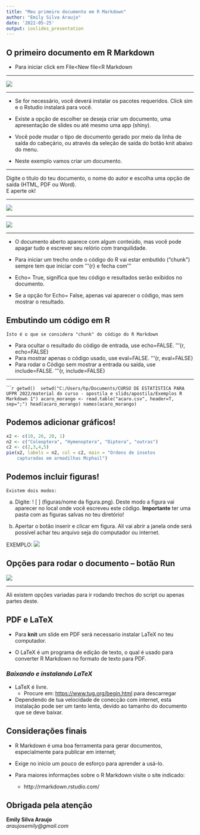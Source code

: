 ---
title: "Meu primeiro documento em R Markdown"
author: "Emily Silva Araujo"
date: '2022-05-25'
output: ioslides_presentation
---


## **O primeiro documento em R Markdown**

- Para iniciar click em File<New file<R Markdown  

***

![](figuras/Figura%201.png)

***
- Se for necessário, você deverá instalar os pacotes requeridos. Click sim e o Rstudio instalará para você.    

-   Existe a opção de escolher se deseja criar um documento, uma apresentação de slides ou até mesmo uma app (shiny).   

-   Você pode mudar o tipo de documento gerado por meio da linha de saída do cabeçário, ou através da seleção de saída do botão knit abaixo do menu.    

- Neste exemplo vamos criar um documento.

***
Digite o título do teu documento, o nome do autor e escolha uma opção de saída (HTML, PDF ou Word).   
E aperte ok!  

***
![](figuras/figura 2.png)

***

![](figuras/figura%203.png)

***

- O documento aberto aparece com algum conteúdo, mas você pode apagar tudo e escrever seu relório com tranquilidade.  

- Para iniciar um trecho onde o código do R vai estar embutido ("chunk") sempre tem que iniciar com '''{r} e fecha com '''  

- Echo= True, significa que teu código e resultados serão exibidos no documento. 

- Se a opção for Echo= False, apenas vai aparecer o código, mas sem mostrar o resultado.     

## Embutindo um código em R

    Isto é o que se considera "chunk" do código do R Markdown 

-   Para ocultar o resultado do código de entrada, use echo=FALSE. '''{r, echo=FALSE}  
-   Para mostrar apenas o código usado, use eval=FALSE. '''{r, eval=FALSE}  
-   Para rodar o Código sem mostrar a entrada ou saída, use include=FALSE. '''{r, include=FALSE}  

***

``````{r, echo=TRUE}

getwd() 
setwd("C:/Users/hp/Documents/CURSO DE ESTATISTICA PARA UFPR 2022/material do curso - apostila e slids/apostila/Exemplos R Markdown 1")
acaro_morango <- read.table("acaro.csv", header=T,  sep=";")
head(acaro_morango)
names(acaro_morango) 
```

## Podemos adicionar gráficos!

```{r, echo=TRUE}
x2 <- c(10, 26, 20, 1)
n2 <- c("Coleoptera", "Hymenoptera", "Diptera", "outras")
c2 <- c(2,3,4,5)
pie(x2, labels = n2, col = c2, main = "Ordens de insetos  
    capturadas em armadilhas Mcphail")

```

## Podemos incluir figuras!

    Existem dois modos:  

a) Digite: ! [ ] (figuras/nome da figura.png). Deste modo a figura vai aparecer no local onde você escreveu este código.     **Importante** ter uma pasta com as figuras salvas no teu diretório!    

b) Apertar o botão inserir e clicar em figura. Ali vai abrir a janela onde será possivel achar teu arquivo seja do computador ou internet.    

EXEMPLO:  ![](figuras/ufpr.png) 


## Opções para rodar o documento – botão Run

![](figuras/Figura 7.png)

***
Ali existem opções variadas para ir rodando trechos do script ou apenas partes deste.

## **PDF e LaTeX**

- Para **knit** um slide em PDF será necessario instalar LaTeX no teu computador.  

- O LaTeX é um programa de edição de texto, o qual é usado para converter R Markdown no formato de texto para PDF.      

### *Baixando e instalando LaTeX*

-   LaTeX é livre.  
    - Procure em: <https://www.tug.org/begin.html> para descarregar

- Dependendo de tua velocidade de conecção com internet, esta instalação pode ser um tanto lenta, devido ao tamanho do documento que se deve baixar.  

## **Considerações finais**

- R Markdown é uma boa ferramenta para gerar documentos, especialmente para publicar em internet;  
- Exige no inicio um pouco de esforço para aprender a usá-lo.  

- Para maiores informações sobre o R Markdown visite o site indicado:  

   + http://rmarkdown.rstudio.com/

## Obrigada pela atenção


**Emily Silva Araujo**  
*araujosemily@gmail.com*

